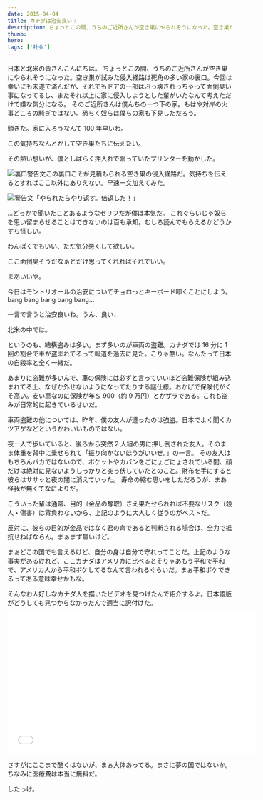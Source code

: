 ```yaml
---
date: 2015-04-04
title: カナダは治安良い？
description: ちょっとこの間、うちのご近所さんが空き巣にやられそうになった。空き巣が試みた侵入経路は死角の多い家の裏口。
thumb:
hero:
tags: ['社会']
---
```


日本と北米の皆さんこんにちは。
ちょっとこの間、うちのご近所さんが空き巣にやられそうになった。空き巣が試みた侵入経路は死角の多い家の裏口。今回は幸いにも未遂で済んだが、それでもドアの一部はぶっ壊されっちゃって面倒臭い事になってるし、またそれ以上に家に侵入しようとした輩がいたなんて考えただけで嫌な気分になる。
そのご近所さんは僕んちの一つ下の家。もはや対岸の火事どころの騒ぎではない。恐らく奴らは僕らの家も下見しただろう。

頭きた。家に入ろうなんて 100 年早いわ。

この気持ちなんとかして空き巣たちに伝えたい。

その熱い想いが、僕としばらく押入れで眠っていたプリンターを動かした。

![裏口](../../images/public_safety/backdoor.jpg)警告文この裏口こそが見積もられる空き巣の侵入経路だ。気持ちを伝えるとすればここ以外にありえない。早速一文加えてみた。

![警告文](../../images/public_safety/warning.jpg)「やられたらやり返す。倍返しだ！」

…どっかで聞いたことあるようなセリフだが僕は本気だ。
これぐらいじゃ奴らを思い留まらせることはできないのは百も承知。むしろ読んでもらえるかどうかすら怪しい。

わんぱくでもいい、ただ気分悪くして欲しい。

ここ面倒臭そうだなぁとだけ思ってくれればそれでいい。

まあいいや。

今日はモントリオールの治安についてチョロっとキーボード叩くことにしよう。bang bang bang bang bang...

一言で言うと治安良いね。うん、良い、

北米の中では。

というのも、結構盗みは多い。まず多いのが車両の盗難。カナダでは 16 分に 1 回の割合で車が盗まれてるって報道を過去に見た。こりゃ酷い。なんたって日本の自殺率と全く一緒だ。

あまりに盗難が多いんで、車の保険には必ずと言っていいほど盗難保険が組み込まれてる上、なぜか外せないようになってたりする謎仕様。おかげで保険代がくそ高い。安い車なのに保険が年＄ 900（約 9 万円）とかザラである。これも盗みが日常的に起きているせいだ。

車両盗難の他については、昨年、僕の友人が遭ったのは強盗。日本でよく聞くカツアゲなどというかわいいものではない。

夜一人で歩いていると、後ろから突然 2 人組の男に押し倒された友人。そのまま体重を背中に乗せられて「振り向かないほうがいいぜ。」の一言。
その友人はもちろんバカではないので、ポケットやカバンをごにょごにょされている間、顔だけは絶対に見ないようしっかりと突っ伏していたとのこと。財布を手にすると彼らはササッと夜の闇に消えていった。
寿命の縮む思いをしただろうが、まあ怪我が無くてなによりだ。

こういった輩は通常、目的（金品の奪取）さえ果たせられれば不要なリスク（殺人・傷害）は背負わないから、上記のように大人しく従うのがベストだ。

反対に、彼らの目的が金品ではなく君の命であると判断される場合は、全力で抵抗せねばならん。まぁまず無いけど。

まぁどこの国でも言えるけど、自分の身は自分で守れってことだ。上記のような事実があるけれど、ここカナダはアメリカに比べるとそりゃあもう平和で平和で、アメリカ人から平和ボケしてるなんて言われるぐらいだ。まぁ平和ボケできるってある意味幸せかもな。

そんなお人好しなカナダ人を描いたビデオを見つけたんで紹介するよ。日本語版がどうしても見つからなかったんで適当に訳付けた。

<div class='iframe'>
  <iframe
    src='//www.youtube.com/embed/u3FQOnXIXBI'
    width='560'
    height='315'
    frameborder='0'
  ></iframe>

さすがにここまで酷くはないが、まぁ大体あってる。まさに夢の国ではないか。ちなみに医療費は本当に無料だ。

したっけ。
